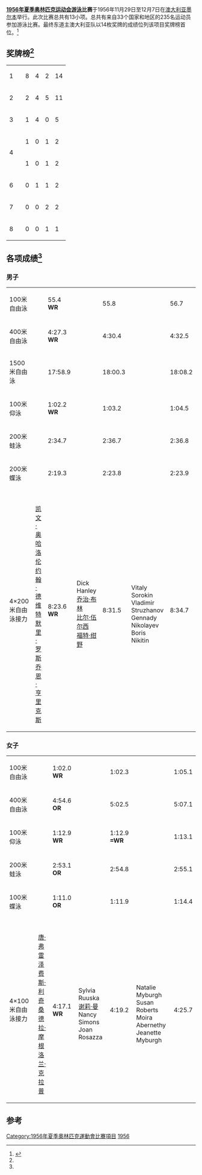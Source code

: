 {{NoteTA|G1=Aquatics|G2=Sports}}
'''[[1956年夏季奥林匹克运动会|1956年夏季奥林匹克运动会]][[游泳|游泳]]比赛'''于1956年11月29日至12月7日在[[澳大利亚|澳大利亚]][[墨尔本|墨尔本]]举行。此次比赛总共有13小项。总共有来自33个国家和地区的235名运动员参加游泳比赛。最终东道主澳大利亚队以14枚奖牌的成绩位列该项目奖牌榜首位。<ref name="a">{{cite web|url=http://www.sports-reference.com/olympics/summer/1956/SWI/|title=1956 Summer Olympics results: swimming|website=www.sports-reference.com|accessdate=2009-10-25|archive-url=https://web.archive.org/web/20090505010330/http://www.sports-reference.com/olympics/summer/1956/SWI/|archive-date=2009-05-05|dead-url=yes}}</ref>

==奖牌榜<ref name="a"/>==
{| {{RankedMedalTable}}
|-
| 1 ||align=left| {{FlagIOCteam|AUS|1956年夏季}} || 8 || 4 || 2 || 14
|-
| 2 ||align=left| {{FlagIOCteam|USA|1956年夏季}} || 2 || 4 || 5 || 11
|-
| 3 ||align=left| {{FlagIOCteam|JPN|1956年夏季}} || 1 || 4 || 0 || 5
|-
|rowspan=2| 4 ||align=left| {{FlagIOCteam|GBR|1956年夏季}} || 1 || 0 || 1 || 2
|-
|align=left| {{FlagIOCteam|EUA|1956年夏季}} || 1 || 0 || 1 || 2
|-
| 6 ||align=left| {{FlagIOCteam|HUN|1956年夏季}} || 0 || 1 || 1 || 2
|-
| 7 ||align=left| {{FlagIOCteam|URS|1956年夏季}} || 0 || 0 || 2 || 2
|-
| 8 ||align=left| {{FlagIOCteam|RSA|1956年夏季}} || 0 || 0 || 1 || 1
|}

==各项成绩<ref name="a"/>==
===男子===
{| {{MedalistTable|type=项目|columns=2}}
|-
| 100米自由泳
| {{FlagIOCmedalist|[[乔恩·亨里克斯|乔恩·亨里克斯]]|AUS|1956年夏季}} || 55.4 '''WR'''
| {{FlagIOCmedalist|[[约翰·德维特_(游泳运动员)|约翰·德维特]]|AUS|1956年夏季}} || 55.8
| {{FlagIOCmedalist|[[加里·查普曼|加里·查普曼]]|AUS|1956年夏季}} || 56.7
|-
| 400米自由泳
| {{FlagIOCmedalist|[[默里·罗斯|默里·罗斯]]|AUS|1956年夏季}} || 4:27.3 '''WR'''
| {{FlagIOCmedalist|[[山中毅|山中毅]]|JPN|1956年夏季}} || 4:30.4
| {{FlagIOCmedalist|[[乔治·布林|乔治·布林]]|USA|1956年夏季}} || 4:32.5
|-
| 1500米自由泳
| {{FlagIOCmedalist|[[默里·罗斯|默里·罗斯]]|AUS|1956年夏季}} || 17:58.9
| {{FlagIOCmedalist|[[山中毅|山中毅]]|JPN|1956年夏季}} || 18:00.3
| {{FlagIOCmedalist|[[乔治·布林|乔治·布林]]|USA|1956年夏季}} || 18:08.2
|-
| 100米仰泳
| {{FlagIOCmedalist|[[戴维·锡尔|戴维·锡尔]]|AUS|1956年夏季}} || 1:02.2 '''WR'''
| {{FlagIOCmedalist|John Monckton|AUS|1956年夏季}} || 1:03.2
| {{FlagIOCmedalist|[[弗兰克·麦金尼|弗兰克·麦金尼]]|USA|1956年夏季}} || 1:04.5
|-
| 200米蛙泳
| {{FlagIOCmedalist|[[古川胜|古川胜]]|JPN|1956年夏季}} || 2:34.7
| {{FlagIOCmedalist|[[吉村昌弘|吉村昌弘]]|JPN|1956年夏季}} || 2:36.7
| {{FlagIOCmedalist|Kharis Yunichev|URS|1956年夏季}} || 2:36.8
|-
| 200米蝶泳
| {{FlagIOCmedalist|[[威廉·约齐克|威廉·约齐克]]|USA|1956年夏季}} || 2:19.3
| {{FlagIOCmedalist|[[石本隆|石本隆]]|JPN|1956年夏季}} || 2:23.8
| {{FlagIOCmedalist|[[通派克·哲尔吉|通派克·哲尔吉]]|HUN|1956年夏季}} || 2:23.9
|-
| 4×200米自由泳接力
| {{FlagIOCteam|AUS|1956年夏季}}<br />[[凯文·奥哈洛伦|凯文·奥哈洛伦]]<br />[[约翰·德维特_(游泳运动员)|约翰·德维特]]<br />[[默里·罗斯|默里·罗斯]]<br />[[乔恩·亨里克斯|乔恩·亨里克斯]] || 8:23.6 '''WR'''
| {{FlagIOCteam|USA|1956年夏季}}<br />Dick Hanley<br />[[乔治·布林|乔治·布林]]<br />[[比尔·伍尔西|比尔·伍尔西]]<br />[[福特·绀野|福特·绀野]] || 8:31.5
| {{FlagIOCteam|URS|1956年夏季}}<br />Vitaly Sorokin<br />Vladimir Struzhanov<br />Gennady Nikolayev<br />Boris Nikitin || 8:34.7
|}

===女子===
{| {{MedalistTable|type=项目|columns=2}}
|-
| 100米自由泳
| {{FlagIOCmedalist|[[唐·弗雷泽|唐·弗雷泽]]|AUS|1956年夏季}} || 1:02.0 '''WR'''
| {{FlagIOCmedalist|[[洛兰·克拉普|洛兰·克拉普]]|AUS|1956年夏季}} || 1:02.3
| {{FlagIOCmedalist|[[费斯·利奇|费斯·利奇]]|AUS|1956年夏季}} || 1:05.1
|-
| 400米自由泳
| {{FlagIOCmedalist|[[洛兰·克拉普|洛兰·克拉普]]|AUS|1956年夏季}} || 4:54.6 '''OR'''
| {{FlagIOCmedalist|[[唐·弗雷泽|唐·弗雷泽]]|AUS|1956年夏季}} || 5:02.5
| {{FlagIOCmedalist|Sylvia Ruuska|USA|1956年夏季}} || 5:07.1
|-
| 100米仰泳
| {{FlagIOCmedalist|[[朱迪·格里纳姆|朱迪·格里纳姆]]|GBR|1956年夏季}} || 1:12.9 '''WR'''
| {{FlagIOCmedalist|Carin Cone|USA|1956年夏季}} || 1:12.9 '''=WR'''
| {{FlagIOCmedalist|Margaret Edwards|GBR|1956年夏季}} || 1:13.1
|-
| 200米蛙泳
| {{FlagIOCmedalist|[[乌尔苏拉·哈佩|乌尔苏拉·哈佩]]|EUA|1956年夏季}} || 2:53.1 '''OR'''
| {{FlagIOCmedalist|[[塞凯伊·埃娃|塞凯伊·埃娃]]|HUN|1956年夏季}} || 2:54.8
| {{FlagIOCmedalist|Eva-Maria Elsen|EUA|1956年夏季}} || 2:55.1
|-
| 100米蝶泳
| {{FlagIOCmedalist|[[谢莉·曼|谢莉·曼]]|USA|1956年夏季}} || 1:11.0 '''OR'''
| {{FlagIOCmedalist|Nancy Ramey|USA|1956年夏季}} || 1:11.9
| {{FlagIOCmedalist|Mary Sears|USA|1956年夏季}} || 1:14.4
|-
| 4×100米自由泳接力
| {{FlagIOCteam|AUS|1956年夏季}}<br />[[唐·弗雷泽|唐·弗雷泽]]<br />[[费斯·利奇|费斯·利奇]]<br />[[桑德拉·摩根|桑德拉·摩根]]<br />[[洛兰·克拉普|洛兰·克拉普]] || 4:17.1 '''WR'''
| {{FlagIOCteam|USA|1956年夏季}}<br />Sylvia Ruuska<br />[[谢莉·曼|谢莉·曼]]<br />Nancy Simons<br />Joan Rosazza || 4:19.2
| {{FlagIOCteam|RSA|1956年夏季}}<br />Natalie Myburgh<br />Susan Roberts<br />Moira Abernethy<br />Jeanette Myburgh || 4:25.7
|}

==参考==
{{Portal|奥运会}}
{{reflist}}

{{奥林匹克运动会游泳比赛}}
{{DEFAULTSORT:Swimming At The 1956 Summer Olympics}}
[[Category:1956年夏季奧林匹克運動會比賽項目|Category:1956年夏季奧林匹克運動會比賽項目]]
[[Category:奥林匹克运动会游泳比赛|1956]]